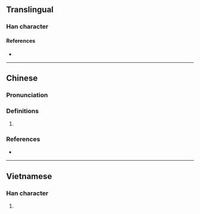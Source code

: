 {{character info/new}}
==Translingual==

===Han character===
{{Han char|rn=30|rad=口|as=08|sn=11|four=|canj=RQMB|ids=⿰口青}}

====References====
* {{Han ref|kx=1381.260|hdz=10635.130|uh=5568|ud=21864}}

----

==Chinese==
{{zh-forms}}

===Pronunciation===
{{zh-pron
|m=qíng,yīng
|c=jing1
|cat=
}}

===Definitions===
{{zh-hanzi}}

# {{rfdef|zh}}

===References===
* {{R:yue:Jyutping Database}}

----
==Vietnamese==

===Han character===
{{vi-hantu|[[xênh]]|rs=口08}}

# {{defn|lang=vi|sort=口08}}